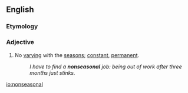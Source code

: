 ==English==

===Etymology===
{{prefix|en|non|seasonal}}

===Adjective===
{{en-adj|-}}

# No [[varying]] with the [[season]]s; [[constant]], [[permanent]].
#: ''I have to find a '''nonseasonal''' job: being out of work after three months just stinks.''

[[io:nonseasonal]]